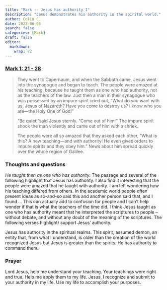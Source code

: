 ```yaml
---
title: "Mark -- Jesus has authority I"
description: "Jesus demonstrates his authority in the spirital world."
author: Colin C.
date: 2023-06-06
search: false
categories: [Mark]
draft: false
editor: 
  markdown: 
    wrap: 72
---
```


### [Mark 1: 21 - 28](https://www.bible.com/bible/111/MRK.1.NIV)

> They went to Capernaum, and when the Sabbath came, Jesus went into the
> synagogue and began to teach. The people were amazed at his teaching,
> because he taught them as one who had authority, not as the teachers
> of the law. Just then a man in their synagogue who was possessed by an
> impure spirit cried out, "What do you want with us, Jesus of Nazareth?
> Have you come to destroy us? I know who you are---the Holy One of
> God!"
>
> "Be quiet!"said Jesus sternly. "Come out of him!" The impure spirit
> shook the man violently and came out of him with a shriek.
>
> The people were all so amazed that they asked each other, "What is
> this? A new teaching---and with authority! He even gives orders to
> impure spirits and they obey him." News about him spread quickly over
> the whole region of Galilee.

### Thoughts and questions

*He taught then as one who has authority*. The passage and several of
the following highlight that Jesus has authority. I also find it
interesting that the people were amazed that he taught with authority. I
am left wondering how his teaching differed from others. In the academic
world people often present ideas as so-and-so said this and another
person said that, and I found ... This can actually add to confusion for
people and I can't help wonder if that is what the teachers of the time
did. I think Jesus taught as one who has authority meant that he
interpreted the scriptures to people -- without debate, and without any
doubt of the meaning of the scriptures. The following verses highlight/
support Jesus' authority.

Jesus has authority in the spiritual realms. This spirit, assumed demon,
an entity that, from what I understand, is older than the creation of
the world recognized Jesus but Jesus is greater than the spirits. He has
authority to command them.

### Prayer

Lord Jesus, help me understand your teaching. Your teachings were right
and true. Help me apply them to my life. Jesus, I recognize and submit
to your authority in my life. Use my life to accomplish your purposes.
